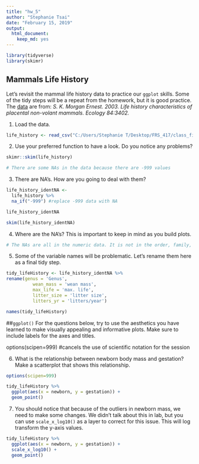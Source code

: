 ---
title: "hw_5"
author: "Stephanie Tsai"
date: "February 15, 2019"
output: 
  html_document: 
    keep_md: yes
---
```{r}
library(tidyverse)
library(skimr)
```
## Mammals Life History
Let's revisit the mammal life history data to practice our `ggplot` skills. Some of the tidy steps will be a repeat from the homework, but it is good practice. The [data](http://esapubs.org/archive/ecol/E084/093/) are from: *S. K. Morgan Ernest. 2003. Life history characteristics of placental non-volant mammals. Ecology 84:3402.*

1. Load the data.
```{r}
life_history <- read_csv("C:/Users/Stephanie T/Desktop/FRS_417/class_files-master/mammal_lifehistories_v2.csv")
```


2. Use your preferred function to have a look. Do you notice any problems?
```{r}
skimr::skim(life_history)
```
```{r}
# There are some NAs in the data because there are -999 values
```


3. There are NA's. How are you going to deal with them?
```{r}
life_history_identNA <- 
  life_history %>% 
  na_if("-999") #replace -999 data with NA

life_history_identNA
```
```{r}
skim(life_history_identNA)
```


4. Where are the NA's? This is important to keep in mind as you build plots.
```{r}
# The NAs are all in the numeric data. It is not in the order, family, genus, and species.
```


5. Some of the variable names will be problematic. Let's rename them here as a final tidy step.

```{r}
tidy_lifeHistory <- life_history_identNA %>%
rename(genus = 'Genus',
          wean_mass = 'wean mass',
          max_life = 'max. life',
          litter_size = 'litter size',
          litters_yr = 'litters/year')

names(tidy_lifeHistory)
```


##`ggplot()`
For the questions below, try to use the aesthetics you have learned to make visually appealing and informative plots. Make sure to include labels for the axes and titles.

options(scipen=999)  #cancels the use of scientific notation for the session

6. What is the relationship between newborn body mass and gestation? Make a scatterplot that shows this relationship. 
```{r}
options(scipen=999)

tidy_lifeHistory %>% 
  ggplot(aes(x = newborn, y = gestation)) +
  geom_point()
```

7. You should notice that because of the outliers in newborn mass, we need to make some changes. We didn't talk about this in lab, but you can use `scale_x_log10()` as a layer to correct for this issue. This will log transform the y-axis values.
```{r}
tidy_lifeHistory %>% 
  ggplot(aes(x = newborn, y = gestation)) +
  scale_x_log10() +
  geom_point()
```



